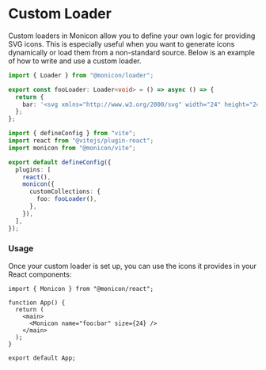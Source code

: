 # Custom Loader

Custom loaders in Monicon allow you to define your own logic for providing SVG icons. This is especially useful when you want to generate icons dynamically or load them from a non-standard source. Below is an example of how to write and use a custom loader.

```ts
import { Loader } from "@monicon/loader";

export const fooLoader: Loader<void> = () => async () => {
  return {
    bar: '<svg xmlns="http://www.w3.org/2000/svg" width="24" height="24" viewBox="0 0 24 24" fill="none" stroke="currentColor" stroke-width="2" stroke-linecap="round" stroke-linejoin="round" class="lucide lucide-flask-conical"><path d="M10 2v7.527a2 2 0 0 1-.211.896L4.72 20.55a1 1 0 0 0 .9 1.45h12.76a1 1 0 0 0 .9-1.45l-5.069-10.127A2 2 0 0 1 14 9.527V2"/><path d="M8.5 2h7"/><path d="M7 16h10"/></svg>',
  };
};
```

```ts filename="vite.config.ts"
import { defineConfig } from "vite";
import react from "@vitejs/plugin-react";
import monicon from "@monicon/vite";

export default defineConfig({
  plugins: [
    react(),
    monicon({
      customCollections: {
        foo: fooLoader(),
      },
    }),
  ],
});
```

### Usage

Once your custom loader is set up, you can use the icons it provides in your React components:

```tsx filename="src/App.tsx"
import { Monicon } from "@monicon/react";

function App() {
  return (
    <main>
      <Monicon name="foo:bar" size={24} />
    </main>
  );
}

export default App;
```
